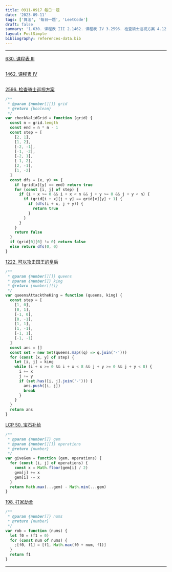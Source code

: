 ```yaml
---
title: 0911-0917 每日一题
date: '2023-09-11'
tags: ['算法', '每日一题', 'LeetCode']
draft: false
summary: '1.630. 课程表 III 2.1462. 课程表 IV 3.2596. 检查骑士巡视方案 4.1222. 可以攻击国王的皇后 5.LCP 50. 宝石补给 6.198. 打家劫舍'
layout: PostSimple
bibliography: references-data.bib
---
```


---

[630. 课程表 III](https://leetcode.cn/problems/course-schedule-iii/description/)

```js

```

[1462. 课程表 IV](https://leetcode.cn/problems/course-schedule-iv/description/)

```js

```

[2596. 检查骑士巡视方案](https://leetcode.cn/problems/check-knight-tour-configuration/description/)

```js
/**
 * @param {number[][]} grid
 * @return {boolean}
 */
var checkValidGrid = function (grid) {
  const n = grid.length
  const end = n * n - 1
  const step = [
    [2, 1],
    [1, 2],
    [-2, -1],
    [-1, -2],
    [-2, 1],
    [-1, 2],
    [2, -1],
    [1, -2]
  ]
  const dfs = (x, y) => {
    if (grid[x][y] == end) return true
    for (const [i, j] of step) {
      if (i + x >= 0 && i + x < n && j + y >= 0 && j + y < n) {
        if (grid[i + x][j + y] == grid[x][y] + 1) {
          if (dfs(i + x, j + y)) {
            return true
          }
        }
      }
    }
    return false
  }
  if (grid[0][0] != 0) return false
  else return dfs(0, 0)
}
```

[1222. 可以攻击国王的皇后](https://leetcode.cn/problems/queens-that-can-attack-the-king/description/)

```js
/**
 * @param {number[][]} queens
 * @param {number[]} king
 * @return {number[][]}
 */
var queensAttacktheKing = function (queens, king) {
  const step = [
    [1, 0],
    [0, 1],
    [-1, 0],
    [0, -1],
    [1, 1],
    [1, -1],
    [-1, 1],
    [-1, -1]
  ]
  const ans = []
  const set = new Set(queens.map((q) => q.join('-')))
  for (const [x, y] of step) {
    let [i, j] = king
    while (i + x >= 0 && i + x < 8 && j + y >= 0 && j + y < 8) {
      i += x
      j += y
      if (set.has([i, j].join('-'))) {
        ans.push([i, j])
        break
      }
    }
  }
  return ans
}
```

[LCP 50. 宝石补给](https://leetcode.cn/problems/WHnhjV/description/)

```js
/**
 * @param {number[]} gem
 * @param {number[][]} operations
 * @return {number}
 */
var giveGem = function (gem, operations) {
  for (const [i, j] of operations) {
    const x = Math.floor(gem[i] / 2)
    gem[j] += x
    gem[i] -= x
  }
  return Math.max(...gem) - Math.min(...gem)
}
```

[198. 打家劫舍](https://leetcode.cn/problems/house-robber/description/)

```js
/**
 * @param {number[]} nums
 * @return {number}
 */
var rob = function (nums) {
  let f0 = (f1 = 0)
  for (const num of nums) {
    ;[f0, f1] = [f1, Math.max(f0 + num, f1)]
  }
  return f1
}
```

---
